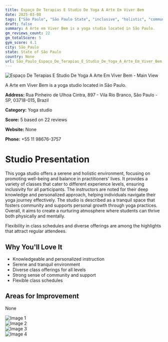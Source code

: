 ```yaml
---
title: Espaço De Terapias E Studio De Yoga A Arte Em Viver Bem
date: 2025-03-08
tags: ["São Paulo", "São Paulo State", "inclusive", "holistic", "community-focused", "serene atmosphere", "São Paulo"]  
draft: false
summary: A Arte em Viver Bem is a yoga studio located in São Paulo.
gm_reviews_count: 22
gm_totalScore: 5
gym_score: 4.1
city: São_Paulo
state: State of São Paulo
country: None
url: São_Paulo_Espaço_De_Terapias_E_Studio_De_Yoga_A_Arte_Em_Viver_Bem
---
```


<div className="aspect-[16/9] relative my-8">
  <img 
    src="https://lh5.googleusercontent.com/p/AF1QipOXEEuXCKCIA2bppF1ziIIFy9wz_sC4KHgIij-h=w1920-h1080-k-no"
    alt="Espaço De Terapias E Studio De Yoga A Arte Em Viver Bem - Main View"
    className="object-cover absolute inset-0 w-full h-full rounded-lg"
  />
</div>

A Arte em Viver Bem is a yoga studio located in São Paulo.

**Address:** Rua Pinheiro de Ulhoa Cintra, 897 - Vila Rio Branco, São Paulo - SP, 03718-015, Brazil

**Category:** Yoga studio

**Score:** 5 based on 22 reviews

**Website:** None

**Phone:** +55 11 98676-3757

# Studio Presentation

This yoga studio offers a serene and holistic environment, focusing on promoting well-being and balance in practitioners' lives. It provides a variety of classes that cater to different experience levels, ensuring inclusivity for all participants. The instructors are noted for their deep knowledge and personalized approach, helping individuals navigate their yoga journey effectively. The studio is described as a tranquil space that fosters community and supports personal growth through yoga practices. Overall, it aims to create a nurturing atmosphere where students can thrive both physically and mentally.

Flexibility in class schedules and diverse offerings are among the highlights that attract regular attendees.

## Why You'll Love It

- Knowledgeable and personalized instruction
- Serene and tranquil environment
- Diverse class offerings for all levels
- Strong sense of community and support
- Flexible class schedules

## Areas for Improvement

None

<div className="grid grid-cols-1 xl:grid-cols-2 gap-4 my-8">
<div className="aspect-[4/3] relative"><img src="https://lh5.googleusercontent.com/p/AF1QipM1ZPTi0f8l05JZ7P70i-MFR74f_TENbu0ipaRP=w1920-h1080-k-no" alt="Image 1" className="object-cover absolute inset-0 w-full h-full rounded-lg" /></div>
<div className="aspect-[4/3] relative"><img src="https://lh5.googleusercontent.com/p/AF1QipPbX8dcDYS3u76AGl2OzdTfBkOnzfZCD7MKdc5B=w1920-h1080-k-no" alt="Image 2" className="object-cover absolute inset-0 w-full h-full rounded-lg" /></div>
<div className="aspect-[4/3] relative"><img src="https://lh5.googleusercontent.com/p/AF1QipOWI2kcWLdK8oJx5nz_my-uzIYvrj_XawSeBzje=w1920-h1080-k-no" alt="Image 3" className="object-cover absolute inset-0 w-full h-full rounded-lg" /></div>
<div className="aspect-[4/3] relative"><img src="https://lh5.googleusercontent.com/p/AF1QipPMLFFywAWyWADpGY5fwl6UoIt5ogV5DanElUT2=w1920-h1080-k-no" alt="Image 4" className="object-cover absolute inset-0 w-full h-full rounded-lg" /></div>
</div>